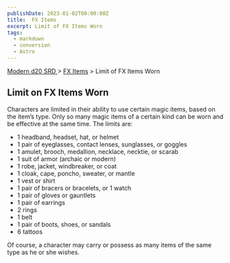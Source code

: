 ```yaml
---
publishDate: 2023-01-02T00:00:00Z
title:  FX Items
excerpt: Limit of FX Items Worn
tags:
  - markdown
  - conversion
  - Astro
---
```


[ Modern d20 SRD ](/#modernD20) > [ FX Items](modern-d20-srd-fx-items-index) > Limit of FX Items Worn

##  Limit on FX Items Worn

Characters are limited in their ability to use certain magic items, based on
the item’s type. Only so many magic items of a certain kind can be worn and be
effective at the same time. The limits are:

  * 1 headband, headset, hat, or helmet 
  * 1 pair of eyeglasses, contact lenses, sunglasses, or goggles 
  * 1 amulet, brooch, medallion, necklace, necktie, or scarab 
  * 1 suit of armor (archaic or modern) 
  * 1 robe, jacket, windbreaker, or coat 
  * 1 cloak, cape, poncho, sweater, or mantle 
  * 1 vest or shirt 
  * 1 pair of bracers or bracelets, or 1 watch 
  * 1 pair of gloves or gauntlets 
  * 1 pair of earrings 
  * 2 rings 
  * 1 belt 
  * 1 pair of boots, shoes, or sandals 
  * 6 tattoos 

Of course, a character may carry or possess as many items of the same type as
he or she wishes.

